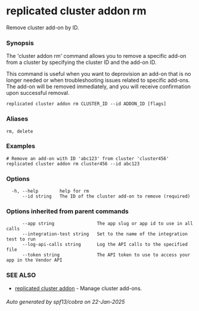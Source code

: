 # replicated cluster addon rm

Remove cluster add-on by ID.

### Synopsis

The 'cluster addon rm' command allows you to remove a specific add-on from a cluster by specifying the cluster ID and the add-on ID.

This command is useful when you want to deprovision an add-on that is no longer needed or when troubleshooting issues related to specific add-ons. The add-on will be removed immediately, and you will receive confirmation upon successful removal.

```
replicated cluster addon rm CLUSTER_ID --id ADDON_ID [flags]
```

### Aliases

```
rm, delete
```

### Examples

```
# Remove an add-on with ID 'abc123' from cluster 'cluster456'
replicated cluster addon rm cluster456 --id abc123
```

### Options

```
  -h, --help        help for rm
      --id string   The ID of the cluster add-on to remove (required)
```

### Options inherited from parent commands

```
      --app string                The app slug or app id to use in all calls
      --integration-test string   Set to the name of the integration test to run
      --log-api-calls string      Log the API calls to the specified file
      --token string              The API token to use to access your app in the Vendor API
```

### SEE ALSO

* [replicated cluster addon](replicated-cli-cluster-addon)	 - Manage cluster add-ons.

###### Auto generated by spf13/cobra on 22-Jan-2025
